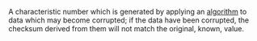 A characteristic number which is generated by applying an [[algorithm]] to data which may become corrupted; if the data have been corrupted, the checksum derived from them will not match the original, known, value.
